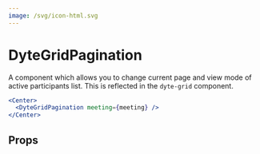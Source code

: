 ```yaml
---
image: /svg/icon-html.svg
---
```


# DyteGridPagination

A component which allows you to change current page and view mode of active
participants list. This is reflected in the `dyte-grid` component.

```jsx
<Center>
  <DyteGridPagination meeting={meeting} />
</Center>
```

## Props

<PropsTable of="dyte-grid-pagination" />
